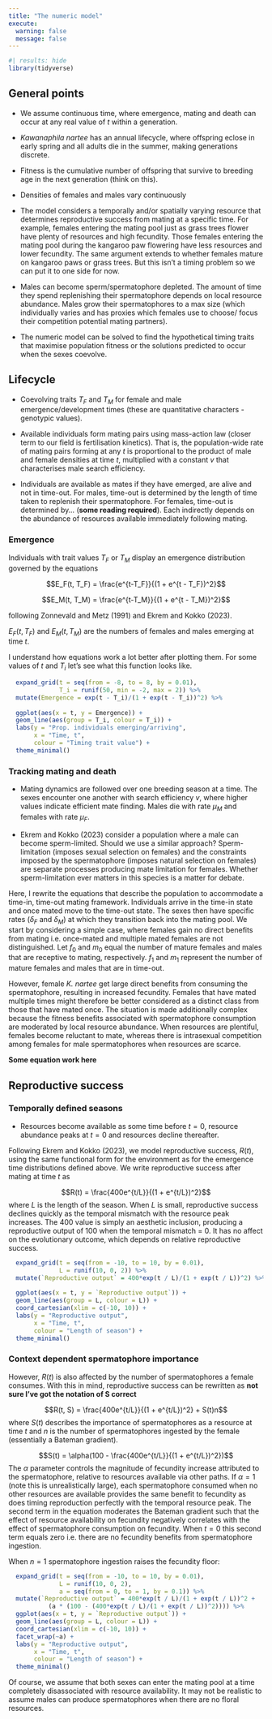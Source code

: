 ```yaml
---
title: "The numeric model"
execute:
  warning: false
  message: false
---
```


```r
#| results: hide
library(tidyverse)
```

## General points

-   We assume continuous time, where emergence, mating and death can occur at any real value of *t* within a generation.

-   *Kawanaphila nartee* has an annual lifecycle, where offspring eclose in early spring and all adults die in the summer, making generations discrete.

-   Fitness is the cumulative number of offspring that survive to breeding age in the next generation (think on this).

-   Densities of females and males vary continuously

-   The model considers a temporally and/or spatially varying resource that determines reproductive success from mating at a specific time. For example, females entering the mating pool just as grass trees flower have plenty of resources and high fecundity. Those females entering the mating pool during the kangaroo paw flowering have less resources and lower fecundity. The same argument extends to whether females mature on kangaroo paws or grass trees. But this isn't a timing problem so we can put it to one side for now.

-   Males can become sperm/spermatophore depleted. The amount of time they spend replenishing their spermatophore depends on local resource abundance. Males grow their spermatophores to a max size (which individually varies and has proxies which females use to choose/ focus their competition potential mating partners).

-   The numeric model can be solved to find the hypothetical timing traits that maximise population fitness or the solutions predicted to occur when the sexes coevolve.

## Lifecycle

-   Coevolving traits $T_F$ and $T_M$ for female and male emergence/development times (these are quantitative characters - genotypic values).

-   Available individuals form mating pairs using mass-action law (closer term to our field is fertilisation kinetics). That is, the population-wide rate of mating pairs forming at any *t* is proportional to the product of male and female densities at time *t*, multiplied with a constant *v* that characterises male search efficiency.

-   Individuals are available as mates if they have emerged, are alive and not in time-out. For males, time-out is determined by the length of time taken to replenish their spermatophore. For females, time-out is determined by... (**some reading required**). Each indirectly depends on the abundance of resources available immediately following mating.

### Emergence

Individuals with trait values $T_F$ or $T_M$ display an emergence distribution governed by the equations

$$E_F(t, T_F) = \frac{e^{t-T_F}}{(1 + e^{t - T_F})^2}$$

$$E_M(t, T_M) = \frac{e^{t-T_M}}{(1 + e^{t - T_M})^2}$$

following Zonnevald and Metz (1991) and Ekrem and Kokko (2023).

$E_F(t, T_F)$ and $E_M(t, T_M)$ are the numbers of females and males emerging at time *t*.

I understand how equations work a lot better after plotting them. For some values of *t* and $T_i$ let's see what this function looks like.

```r
  expand_grid(t = seq(from = -8, to = 8, by = 0.01),
              T_i = runif(50, min = -2, max = 2)) %>% 
  mutate(Emergence = exp(t - T_i)/(1 + exp(t - T_i))^2) %>% 
  
  ggplot(aes(x = t, y = Emergence)) +
  geom_line(aes(group = T_i, colour = T_i)) +
  labs(y = "Prop. individuals emerging/arriving",
       x = "Time, t",
       colour = "Timing trait value") +
  theme_minimal()
```

### Tracking mating and death

-   Mating dynamics are followed over one breeding season at a time. The sexes encounter one another with search efficiency $v$, where higher values indicate efficient mate finding. Males die with rate $\mu_M$ and females with rate $\mu_F$.

-   Ekrem and Kokko (2023) consider a population where a male can become sperm-limited. Should we use a similar approach? Sperm-limitation (imposes sexual selection on females) and the constraints imposed by the spermatophore (imposes natural selection on females) are separate processes producing mate limitation for females. Whether sperm-limitation ever matters in this species is a matter for debate.

Here, I rewrite the equations that describe the population to accommodate a time-in, time-out mating framework. Individuals arrive in the time-in state and once mated move to the time-out state. The sexes then have specific rates ($\delta_F$ and $\delta_M$) at which they transition back into the mating pool. We start by considering a simple case, where females gain no direct benefits from mating i.e. once-mated and multiple mated females are not distinguished. Let $f_0$ and $m_0$ equal the number of mature females and males that are receptive to mating, respectively. $f_1$ and $m_1$ represent the number of mature females and males that are in time-out. 

\begin{align}
\frac{df_0}{dt} &= -vm_0(t)f_0(t) - \mu_Ff_0(t) + \delta_Ff_1(t) +  E_F(t, T_F) \\

\frac{df_1}{dt} &= vm_0(t)f_0(t) - \mu_Ff_1(t) - \delta_Ff_1(t) \\

\frac{dm_0}{dt} &= -vm_0(t)f_0(t) - \mu_Mm_0(t) + \delta_Mm_1(t) + E_M(t, T_M) \\

\frac{dm_1}{dt} &= vm_0(t)f_0(t) - \mu_Mm_1(t) - \delta_Mm_1(t)
\end{align}


However, female *K. nartee* get large direct benefits from consuming the spermatophore, resulting in increased fecundity. Females that have mated multiple times might therefore be better considered as a distinct class from those that have mated once. The situation is made additionally complex because the fitness benefits associated with spermatophore consumption are moderated by local resource abundance. When resources are plentiful, females become reluctant to mate, whereas there is intrasexual competition among females for male spermatophores when resources are scarce.

**Some equation work here**

## Reproductive success

### Temporally defined seasons

-   Resources become available as some time before $t = 0$, resource abundance peaks at $t = 0$ and resources decline thereafter.

Following Ekrem and Kokko (2023), we model reproductive success, $R(t)$, using the same functional form for the environment as for the emergence time distributions defined above. We write reproductive success after mating at time $t$ as

$$R(t) = \frac{400e^{t/L}}{(1 + e^{t/L})^2}$$ 
where $L$ is the length of the season. When $L$ is small, reproductive success declines quickly as the temporal mismatch with the resource peak increases. The 400 value is simply an aesthetic inclusion, producing a reproductive output of 100 when the temporal mismatch = 0. It has no affect on the evolutionary outcome, which depends on relative reproductive success.

```r
  expand_grid(t = seq(from = -10, to = 10, by = 0.01),
              L = runif(10, 0, 2)) %>% 
  mutate(`Reproductive output` = 400*exp(t / L)/(1 + exp(t / L))^2) %>% 
  
  ggplot(aes(x = t, y = `Reproductive output`)) +
  geom_line(aes(group = L, colour = L)) +
  coord_cartesian(xlim = c(-10, 10)) +
  labs(y = "Reproductive output",
       x = "Time, t",
       colour = "Length of season") +
  theme_minimal()
```

### Context dependent spermatophore importance

However, $R(t)$ is also affected by the number of spermatophores a female consumes. With this in mind, reproductive success can be rewritten as **not sure I've got the notation of S correct**

$$R(t, S) = \frac{400e^{t/L}}{(1 + e^{t/L})^2} + S(t)n$$
where $S(t)$ describes the importance of spermatophores as a resource at time $t$ and $n$ is the number of spermatophores ingested by the female (essentially a Bateman gradient). 

$$S(t) = \alpha(100 - \frac{400e^{t/L}}{(1 + e^{t/L})^2})$$
The $\alpha$ parameter controls the magnitude of fecundity increase attributed to the spermatophore, relative to resources available via other paths. If $\alpha = 1$ (note this is unrealistically large), each spermatophore consumed when no other resources are available provides the same benefit to fecundity as does timing reproduction perfectly with the temporal resource peak. The second term in the equation moderates the Bateman gradient such that the effect of resource availability on fecundity negatively correlates with the effect of spermatophore consumption on fecundity. When $t = 0$ this second term equals zero i.e. there are no fecundity benefits from spermatophore ingestion.  

When $n = 1$ spermatophore ingestion raises the fecundity floor:

```r
  expand_grid(t = seq(from = -10, to = 10, by = 0.01),
              L = runif(10, 0, 2),
              a = seq(from = 0, to = 1, by = 0.1)) %>% 
  mutate(`Reproductive output` = 400*exp(t / L)/(1 + exp(t / L))^2 +
           (a * (100 - (400*exp(t / L)/(1 + exp(t / L))^2)))) %>% 
  ggplot(aes(x = t, y = `Reproductive output`)) +
  geom_line(aes(group = L, colour = L)) +
  coord_cartesian(xlim = c(-10, 10)) +
  facet_wrap(~a) +
  labs(y = "Reproductive output",
       x = "Time, t",
       colour = "Length of season") +
  theme_minimal()
```
 
 Of course, we assume that both sexes can enter the mating pool at a time completely disassociated with resource availability. It may not be realistic to assume males can produce spermatophores when there are no floral resources.